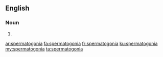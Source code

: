 ==English==

===Noun===
{{head|en|plural}}

# {{plural of|spermatogonium|lang=en|nocat=1}}

[[ar:spermatogonia]]
[[fa:spermatogonia]]
[[fr:spermatogonia]]
[[ku:spermatogonia]]
[[my:spermatogonia]]
[[ta:spermatogonia]]